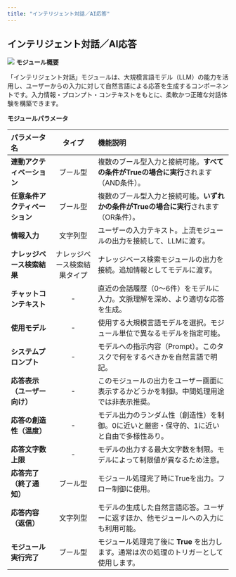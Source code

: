 ```yaml
---
title: "インテリジェント対話／AI応答"
---
```


## **インテリジェント対話／AI応答**

<img
  src="/images/38.png"
/>
**モジュール概要**

「インテリジェント対話」モジュールは、大規模言語モデル（LLM）の能力を活用し、ユーザーからの入力に対して自然言語による応答を生成するコンポーネントです。入力情報・プロンプト・コンテキストをもとに、柔軟かつ正確な対話体験を構築できます。



**モジュールパラメータ**

| パラメータ名            | タイプ            | 機能説明                                              |
| :------------------------------ | :------: | :-------------------------------------------------- |
| **連動アクティベーション**   | ブール型           | 複数のブール型入力と接続可能。**すべての条件がTrueの場合に実行**されます（AND条件）。  |
| **任意条件アクティベーション** | ブール型           | 複数のブール型入力と接続可能。**いずれかの条件がTrueの場合に実行**されます（OR条件）。  |
| **情報入力**          | 文字列型           | ユーザーの入力テキスト。上流モジュールの出力を接続して、LLMに渡す。               |
| **ナレッジベース検索結果**   | ナレッジベース検索結果タイプ | ナレッジベース検索モジュールの出力を接続。追加情報としてモデルに渡す。               |
| **チャットコンテキスト**    | -              | 直近の会話履歴（0〜6件）をモデルに入力。文脈理解を深め、より適切な応答を生成。          |
| **使用モデル**         | -              | 使用する大規模言語モデルを選択。モジュール単位で異なるモデルを指定可能。              |
| **システムプロンプト**     | -              | モデルへの指示内容（Prompt）。このタスクで何をするべきかを自然言語で明記。          |
| **応答表示（ユーザー向け）**  | -              | このモジュールの出力をユーザー画面に表示するかどうかを制御。中間処理用途では非表示推奨。      |
| **応答の創造性（温度）**    | -              | モデル出力のランダム性（創造性）を制御。0に近いと厳密・保守的、1に近いと自由で多様性あり。    |
| **応答文字数上限**       | -              | モデルの出力する最大文字数を制限。モデルによって制限値が異なるため注意。              |
| **応答完了（終了通知）**    | ブール型           | モジュール処理完了時にTrueを出力。フロー制御に使用。                      |
| **応答内容（返信）**      | 文字列型           | モデルの生成した自然言語応答。ユーザーに返すほか、他モジュールへの入力にも利用可能。        |
| **モジュール実行完了**     | ブール型           | モジュール処理完了後に **True** を出力します。通常は次の処理のトリガーとして使用します。 |

